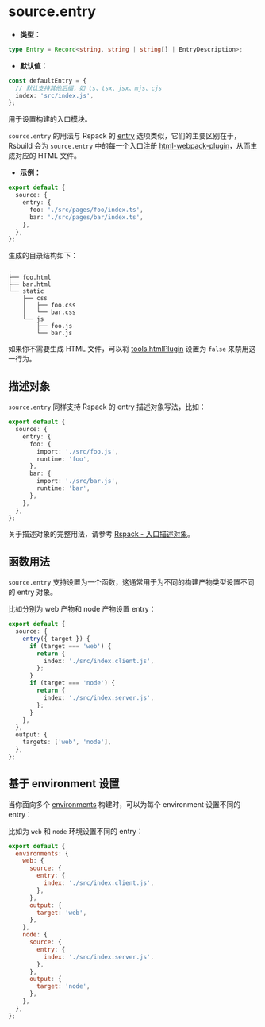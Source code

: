# source.entry

- **类型：**

```ts
type Entry = Record<string, string | string[] | EntryDescription>;
```

- **默认值：**

```ts
const defaultEntry = {
  // 默认支持其他后缀，如 ts、tsx、jsx、mjs、cjs
  index: 'src/index.js',
};
```

用于设置构建的入口模块。

`source.entry` 的用法与 Rspack 的 [entry](https://rspack.dev/config/entry) 选项类似，它们的主要区别在于，Rsbuild 会为 `source.entry` 中的每一个入口注册 [html-webpack-plugin](https://github.com/jantimon/html-webpack-plugin)，从而生成对应的 HTML 文件。

- **示例：**

```ts title="rsbuild.config.ts"
export default {
  source: {
    entry: {
      foo: './src/pages/foo/index.ts',
      bar: './src/pages/bar/index.ts',
    },
  },
};
```

生成的目录结构如下：

```text
.
├── foo.html
├── bar.html
└── static
    ├── css
    │   ├── foo.css
    │   └── bar.css
    └── js
        ├── foo.js
        └── bar.js
```

如果你不需要生成 HTML 文件，可以将 [tools.htmlPlugin](/config/tools/html-plugin) 设置为 `false` 来禁用这一行为。

## 描述对象

`source.entry` 同样支持 Rspack 的 entry 描述对象写法，比如：

```ts title="rsbuild.config.ts"
export default {
  source: {
    entry: {
      foo: {
        import: './src/foo.js',
        runtime: 'foo',
      },
      bar: {
        import: './src/bar.js',
        runtime: 'bar',
      },
    },
  },
};
```

关于描述对象的完整用法，请参考 [Rspack - 入口描述对象](https://rspack.dev/config/entry#%E5%85%A5%E5%8F%A3%E6%8F%8F%E8%BF%B0%E5%AF%B9%E8%B1%A1)。

## 函数用法

`source.entry` 支持设置为一个函数，这通常用于为不同的构建产物类型设置不同的 entry 对象。

比如分别为 web 产物和 node 产物设置 entry：

```ts title="rsbuild.config.ts"
export default {
  source: {
    entry({ target }) {
      if (target === 'web') {
        return {
          index: './src/index.client.js',
        };
      }
      if (target === 'node') {
        return {
          index: './src/index.server.js',
        };
      }
    },
  },
  output: {
    targets: ['web', 'node'],
  },
};
```

## 基于 environment 设置

当你面向多个 [environments](/config/environments) 构建时，可以为每个 environment 设置不同的 entry：

比如为 `web` 和 `node` 环境设置不同的 entry：

```js
export default {
  environments: {
    web: {
      source: {
        entry: {
          index: './src/index.client.js',
        },
      },
      output: {
        target: 'web',
      },
    },
    node: {
      source: {
        entry: {
          index: './src/index.server.js',
        },
      },
      output: {
        target: 'node',
      },
    },
  },
};
```
